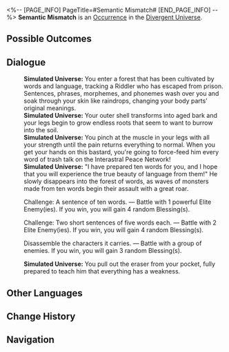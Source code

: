 <%-- [PAGE_INFO]
PageTitle=#Semantic Mismatch#
[END_PAGE_INFO] --%>
{{Stub}}
{{Simulated Universe Event Infobox
|id            = 21801
|title         = 
|image         = Occurrence Battle.png
|domains_su    = 
|domains_ext   = 
|domains_swarm = 
|domains_gng   = 
|domains_du    = Unknown
|requirements  = 
|prev          = 
|next          = 
|characters    = 
|factions      = 
|order         = 
|order_du      = 
}}
'''Semantic Mismatch''' is an [[Divergent Universe/Occurrence|Occurrence]] in the [[Divergent Universe]].

==Possible Outcomes==
{{Possible Outcomes
|choice_1 = Challenge: A sentence of ten words.
|result_1 = Battle with 1 powerful Elite Enemy(ies). If you win, you will gain 4 random Blessing(s).

|choice_2 = Challenge: Two short sentences of five words each.
|result_2 = Battle with 2 Elite Enemy(ies). If you win, you will gain 4 random Blessing(s).

|choice_3 = Disassemble the characters it carries.
|result_3 = Battle with a group of enemies. If you win, you will gain 3 random Blessing(s).

}}
<!--
==Gameplay Notes==
* 
-->
==Dialogue==
{{Dialogue Start}}
:'''Simulated Universe:''' You enter a forest that has been cultivated by words and language, tracking a Riddler who has escaped from prison. Sentences, phrases, morphemes, and phonemes wash over you and soak through your skin like raindrops, changing your body parts' original meanings.
:'''Simulated Universe:''' Your outer shell transforms into aged bark and your legs begin to grow endless roots that seem to want to burrow into the soil.
:'''Simulated Universe:''' You pinch at the muscle in your legs with all your strength until the pain returns everything to normal. When you get your hands on this bastard, you're going to force-feed him every word of trash talk on the Interastral Peace Network!
:'''Simulated Universe:''' "I have prepared ten words for you, and I hope that you will experience the true beauty of language from them!" He slowly disappears into the forest of words, as waves of monsters made from ten words begin their assault with a great roar.
:{{DIcon|Star}} Challenge: A sentence of ten words. &mdash; Battle with 1 powerful Elite Enemy(ies). If you win, you will gain 4 random Blessing(s).
:{{DIcon|Star}} Challenge: Two short sentences of five words each. &mdash; Battle with 2 Elite Enemy(ies). If you win, you will gain 4 random Blessing(s).
:{{DIcon|Star}} Disassemble the characters it carries. &mdash; Battle with a group of enemies. If you win, you will gain 3 random Blessing(s).
:'''Simulated Universe:''' You pull out the eraser from your pocket, fully prepared to teach him that everything has a weakness.
{{Dialogue End}}

==Other Languages==
{{Other Languages
|en   = Semantic Mismatch
|zhs  = 语义不符
|zht  = 語義不符
|ja   = 本義の不一致
|ko   = 의미 불일치
|es   = Inconsistencia semántica
|fr   = Incohérence sémantique
|ru   = Семантическая несогласованность
|th   = ความหมายไม่สอดคล้อง
|vi   = Ngữ Nghĩa Không Thích Hợp
|de   = Semantische Inkongruenz
|id   = Inkonsistensi Makna
|pt   = Incompatibilidade Semântica
}}

==Change History==
{{Change History|2.5}}

==Navigation==
{{Occurrence Navbox}}